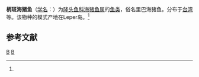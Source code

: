 {{Speciesbox 
| taxon = Halichoeres leparensis
| authority = Bleeker, 1852<ref name='id7729'>{{cite web| url =http://www.bioinfo.cn/db05/BjdwSpecies.php?action=view&id=7729| title =柄斑海猪鱼| work =《中国动物物种编目数据库》| publisher =中国科学院微生物研究所| author =中国科学院动物研究所| accessdate =2009-04-16| deadurl =yes| archiveurl =https://web.archive.org/web/20160305080026/http://www.bioinfo.cn/db05/BjdwSpecies.php?action=view&id=7729| archivedate =2016-03-05}}</ref>
}}

'''柄斑海猪鱼'''（[[学名|学名]]：{{lang|la|''Halichoeres leparensis''}}）为[[隆头鱼科|隆头鱼科]][[海猪鱼属|海猪鱼属]]的[[鱼类|鱼类]]，俗名里巴海猪鱼。分布于[[台湾|台湾]]等。该物种的模式产地在Leper岛。<ref name='id7729'/>

== 参考文献 ==
{{reflist}}

{{Taxonbar|from=Q11107942}}

[[Category:海猪鱼属|B]]
[[Category:_1852年描述的鱼类|B]]